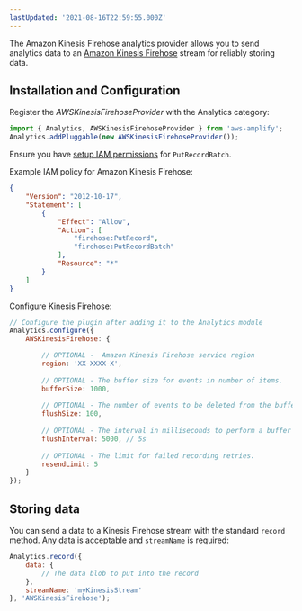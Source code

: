 ```yaml
---
lastUpdated: '2021-08-16T22:59:55.000Z'
---
```

The Amazon Kinesis Firehose analytics provider allows you to send analytics data to an [Amazon Kinesis Firehose](https://aws.amazon.com/kinesis/data-firehose) stream for reliably storing data.

## Installation and Configuration

Register the *AWSKinesisFirehoseProvider* with the Analytics category: 

```javascript
import { Analytics, AWSKinesisFirehoseProvider } from 'aws-amplify';
Analytics.addPluggable(new AWSKinesisFirehoseProvider());
```

Ensure you have <a href="https://docs.aws.amazon.com/firehose/latest/dev/controlling-access.html" target="_blank">setup IAM permissions</a> for `PutRecordBatch`.

Example IAM policy for Amazon Kinesis Firehose:
```json
{
    "Version": "2012-10-17",
    "Statement": [
        {
            "Effect": "Allow",
            "Action": [
                "firehose:PutRecord",
                "firehose:PutRecordBatch"
            ],
            "Resource": "*"
        }
    ]
}
```

Configure Kinesis Firehose:

```javascript
// Configure the plugin after adding it to the Analytics module
Analytics.configure({
    AWSKinesisFirehose: {

        // OPTIONAL -  Amazon Kinesis Firehose service region
        region: 'XX-XXXX-X',
        
        // OPTIONAL - The buffer size for events in number of items.
        bufferSize: 1000,
        
        // OPTIONAL - The number of events to be deleted from the buffer when flushed.
        flushSize: 100,
        
        // OPTIONAL - The interval in milliseconds to perform a buffer check and flush if necessary.
        flushInterval: 5000, // 5s
        
        // OPTIONAL - The limit for failed recording retries.
        resendLimit: 5
    } 
});
```

## Storing data

You can send a data to a Kinesis Firehose stream with the standard `record` method. Any data is acceptable and `streamName` is required:

```javascript
Analytics.record({
    data: { 
        // The data blob to put into the record
    },
    streamName: 'myKinesisStream'
}, 'AWSKinesisFirehose');
```
